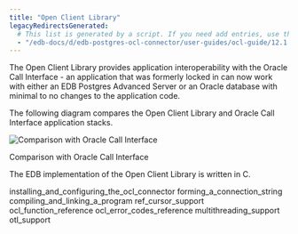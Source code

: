 ```yaml
---
title: "Open Client Library"
legacyRedirectsGenerated:
  # This list is generated by a script. If you need add entries, use the `legacyRedirects` key.
  - "/edb-docs/d/edb-postgres-ocl-connector/user-guides/ocl-guide/12.1.2.1/open_client_library.html"
---
```


<div id="open_client_library" class="registered_link"></div>

The Open Client Library provides application interoperability with the Oracle Call Interface - an application that was formerly locked in can now work with either an EDB Postgres Advanced Server or an Oracle database with minimal to no changes to the application code.

The following diagram compares the Open Client Library and Oracle Call Interface application stacks.

![Comparison with Oracle Call Interface](../images/oracle_call_interface.png)

Comparison with Oracle Call Interface

The EDB implementation of the Open Client Library is written in C.

<div class="toctree" maxdepth="3">

installing_and_configuring_the_ocl_connector forming_a_connection_string compiling_and_linking_a_program ref_cursor_support ocl_function_reference ocl_error_codes_reference multithreading_support otl_support

</div>
